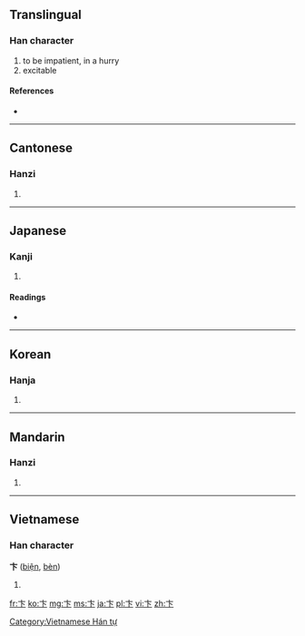 {{also|下}}
==Translingual==

===Han character===
{{Han char|rn=25|rad=卜|as=02|sn=4|four=0023<sub>0</sub>|canj=卜卜 (YY)}}

# to be impatient, in a hurry
# excitable

====References====
* {{Han ref|kx=0157.280|dkj=02778|dj=0361.170|hdz=10092.030|uh=535E|ud=21342|bh=A4CB|bd=42187}}

----

==Cantonese==

===Hanzi===
{{yue-hanzi|jyut=|y=bin6}}

# {{defn|Cantonese|sort=卜02}}

----

==Japanese==

===Kanji===
{{ja-kanji|grade=|rs=卜02}}

# {{defn|Japanese|sort=卜02}}

====Readings====
* {{ja-readings|on=[[へん]] (hen), [[はん]] (han), [[べん]] (ben)|kun=[[のり]] (nori)}}

----

==Korean==

===Hanja===
{{ko-hanja|hangeul=변|rv=byeon|mr=pyŏn}}

# {{defn|Korean|sort=卜02}}

----

==Mandarin==

===Hanzi===
{{cmn-hanzi|pin=[[biàn]] ([[bian4]])|wg=pien<sup>4</sup>}}

# {{defn|Mandarin|sort=卜02}}

----

==Vietnamese==

===Han character===
'''卞''' ([[biện]], [[bèn]])

# {{defn|Vietnamese}}

[[Category:Vietnamese Hán tự]]

[[fr:卞]]
[[ko:卞]]
[[mg:卞]]
[[ms:卞]]
[[ja:卞]]
[[pl:卞]]
[[vi:卞]]
[[zh:卞]]